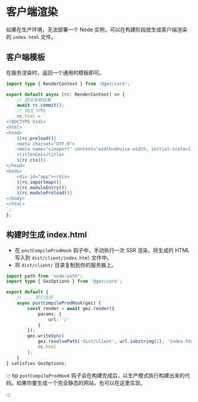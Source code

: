 # 客户端渲染
如果在生产环境，无法部署一个 Node 实例，可以在构建阶段就生成客户端渲染的 `index.html` 文件。

## 客户端模板
在服务渲染时，返回一个通用的模板即可。
```ts title="src/entry.server.ts"
import type { RenderContext } from '@gez/core';

export default async (rc: RenderContext) => {
    // 提交依赖收集
    await rc.commit();
    // 响应 HTML
    rc.html = `
<!DOCTYPE html>
<html>
<head>
    ${rc.preload()}
    <meta charset="UTF-8">
    <meta name="viewport" content="width=device-width, initial-scale=1.0">
    <title>Gez</title>
    ${rc.css()}
</head>
<body>
    <div id="app"></div>
    ${rc.importmap()}
    ${rc.moduleEntry()}
    ${rc.modulePreload()}
</body>
</html>
`;
};
```

## 构建时生成 index.html
- 在 `postCompileProdHook` 钩子中，手动执行一次 SSR 渲染，将生成的 HTML 写入到 `dist/client/index.html` 文件中。
- 将 `dist/client/` 目录复制到你的服务器上。
```ts title="src/entry.node.ts"
import path from 'node:path';
import type { GezOptions } from '@gez/core';

export default {
    // ... 其它选项
    async postCompileProdHook(gez) {
        const render = await gez.render({
            params: {
                url: '/'
            }
        });
        gez.writeSync(
            gez.resolvePath('dist/client', url.substring(1), 'index.html'),
            rc.html
        );
    }
} satisfies GezOptions;
```
::: tip
`postCompileProdHook` 钩子会在构建完成后，以生产模式执行构建出来的代码。如果你要生成一个完全静态的网站，也可以在这里实现。

:::
